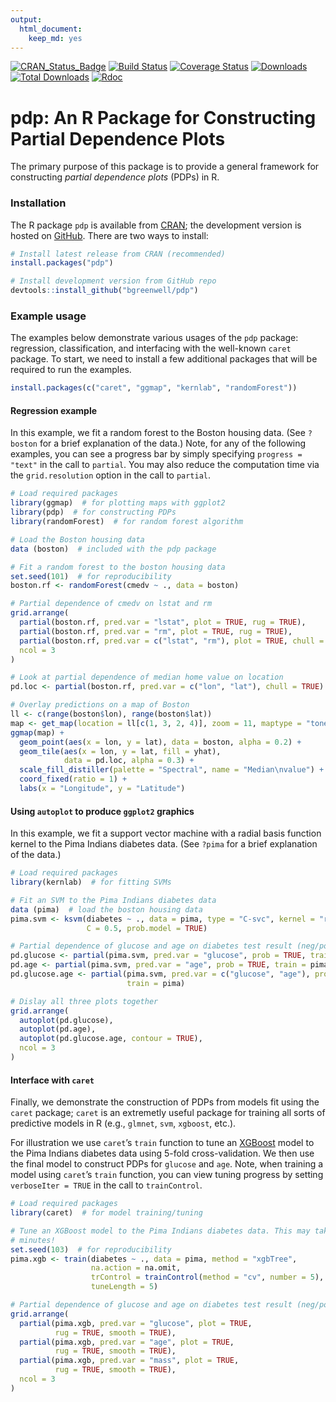 ```yaml
---
output: 
  html_document: 
    keep_md: yes
---
```

[![CRAN\_Status\_Badge](http://www.r-pkg.org/badges/version/pdp)](https://cran.r-project.org/package=pdp)
[![Build Status](https://travis-ci.org/bgreenwell/pdp.svg?branch=master)](https://travis-ci.org/bgreenwell/pdp)
[![Coverage Status](https://img.shields.io/codecov/c/github/bgreenwell/pdp.svg)](https://codecov.io/github/bgreenwell/pdp?branch=master)
[![Downloads](http://cranlogs.r-pkg.org/badges/pdp)](http://cranlogs.r-pkg.org/badges/pdp)
[![Total Downloads](http://cranlogs.r-pkg.org/badges/grand-total/pdp)](http://cranlogs.r-pkg.org/badges/grand-total/pdp)
[![Rdoc](http://www.rdocumentation.org/badges/version/pdp)](http://www.rdocumentation.org/packages/pdp)

pdp: An R Package for Constructing Partial Dependence Plots
================

The primary purpose of this package is to provide a general framework for constructing _partial dependence plots_ (PDPs) in R.


### Installation

The R package `pdp` is available from [CRAN](https://cran.r-project.org/package=pdp); the development version is hosted on [GitHub](https://github.com/bgreenwell/pdp). There are two ways to install:
```r
# Install latest release from CRAN (recommended)
install.packages("pdp")

# Install development version from GitHub repo
devtools::install_github("bgreenwell/pdp")
```


### Example usage

The examples below demonstrate various usages of the `pdp` package: regression, classification, and interfacing with the well-known `caret` package. To start, we need to install a few additional packages that will be required to run the examples.
```r
install.packages(c("caret", "ggmap", "kernlab", "randomForest"))
```


#### Regression example

In this example, we fit a random forest to the Boston housing data. (See `?boston` for a brief explanation of the data.) Note, for any of the following examples, you can see a progress bar by simply specifying `progress = "text"` in the call to `partial`. You may also reduce the computation time via the `grid.resolution` option in the call to `partial`.
```r
# Load required packages
library(ggmap)  # for plotting maps with ggplot2
library(pdp)  # for constructing PDPs
library(randomForest)  # for random forest algorithm

# Load the Boston housing data
data (boston)  # included with the pdp package

# Fit a random forest to the boston housing data
set.seed(101)  # for reproducibility
boston.rf <- randomForest(cmedv ~ ., data = boston)

# Partial dependence of cmedv on lstat and rm
grid.arrange(
  partial(boston.rf, pred.var = "lstat", plot = TRUE, rug = TRUE),
  partial(boston.rf, pred.var = "rm", plot = TRUE, rug = TRUE),
  partial(boston.rf, pred.var = c("lstat", "rm"), plot = TRUE, chull = TRUE),
  ncol = 3
)

# Look at partial dependence of median home value on location
pd.loc <- partial(boston.rf, pred.var = c("lon", "lat"), chull = TRUE)

# Overlay predictions on a map of Boston
ll <- c(range(boston$lon), range(boston$lat))
map <- get_map(location = ll[c(1, 3, 2, 4)], zoom = 11, maptype = "toner-lite")
ggmap(map) +
  geom_point(aes(x = lon, y = lat), data = boston, alpha = 0.2) +
  geom_tile(aes(x = lon, y = lat, fill = yhat),
            data = pd.loc, alpha = 0.3) +
  scale_fill_distiller(palette = "Spectral", name = "Median\nvalue") +
  coord_fixed(ratio = 1) +
  labs(x = "Longitude", y = "Latitude")
```


#### Using `autoplot` to produce `ggplot2` graphics 

In this example, we fit a support vector machine with a radial basis function kernel to the Pima Indians diabetes data. (See `?pima` for a brief explanation of the data.)
```r
# Load required packages
library(kernlab)  # for fitting SVMs

# Fit an SVM to the Pima Indians diabetes data
data (pima)  # load the boston housing data
pima.svm <- ksvm(diabetes ~ ., data = pima, type = "C-svc", kernel = "rbfdot",
                 C = 0.5, prob.model = TRUE)

# Partial dependence of glucose and age on diabetes test result (neg/pos).
pd.glucose <- partial(pima.svm, pred.var = "glucose", prob = TRUE, train = pima)
pd.age <- partial(pima.svm, pred.var = "age", prob = TRUE, train = pima)
pd.glucose.age <- partial(pima.svm, pred.var = c("glucose", "age"), prob = TRUE, 
                          train = pima)

# Dislay all three plots together
grid.arrange(
  autoplot(pd.glucose),
  autoplot(pd.age),
  autoplot(pd.glucose.age, contour = TRUE),
  ncol = 3
)
```


#### Interface with `caret`

Finally, we demonstrate the construction of PDPs from models fit using the `caret` package; `caret` is an extremetly useful package for training all sorts of predictive models in R (e.g., `glmnet`, `svm`, `xgboost`, etc.). 

For illustration we use `caret`'s `train` function to tune an [XGBoost](https://github.com/dmlc/xgboost) model to the Pima Indians diabetes data using 5-fold cross-validation. We then use the final model to construct PDPs for `glucose` and `age`. Note, when training a model using `caret`'s `train` function, you can view tuning progress by setting `verboseIter = TRUE` in the call to `trainControl`.
```r
# Load required packages
library(caret)  # for model training/tuning

# Tune an XGBoost model to the Pima Indians diabetes data. This may take a few 
# minutes!
set.seed(103)  # for reproducibility
pima.xgb <- train(diabetes ~ ., data = pima, method = "xgbTree",
                  na.action = na.omit,
                  trControl = trainControl(method = "cv", number = 5),
                  tuneLength = 5)

# Partial dependence of glucose and age on diabetes test result (neg/pos)
grid.arrange(
  partial(pima.xgb, pred.var = "glucose", plot = TRUE, 
          rug = TRUE, smooth = TRUE),
  partial(pima.xgb, pred.var = "age", plot = TRUE, 
          rug = TRUE, smooth = TRUE),
  partial(pima.xgb, pred.var = "mass", plot = TRUE, 
          rug = TRUE, smooth = TRUE),
  ncol = 3 
)
```
